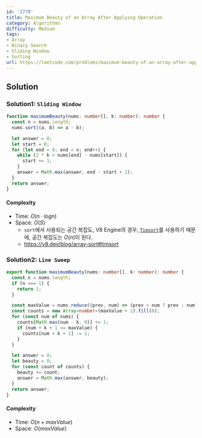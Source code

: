 ```yaml
---
id: '2779'
title: Maximum Beauty of an Array After Applying Operation
category: Algorithms
difficulty: Medium
tags:
- Array
- Binary Search
- Sliding Window
- Sorting
url: https://leetcode.com/problems/maximum-beauty-of-an-array-after-applying-operation
---
```


## Solution

### Solution1: `Sliding Window`

```typescript filename="solution.ts" copy
function maximumBeauty(nums: number[], k: number): number {
  const n = nums.length;
  nums.sort((a, b) => a - b);

  let answer = 0;
  let start = 0;
  for (let end = 0; end < n; end++) {
    while (2 * k < nums[end] - nums[start]) {
      start += 1;
    }
    answer = Math.max(answer, end - start + 1);
  }
  return answer;
}
```

#### Complexity

- Time: $O(n \cdot logn)$
- Space: $O(S)$
  - `sort`에서 사용되는 공간 복잡도, V8 Engine의 경우, [`Timsort`](https://en.wikipedia.org/wiki/Timsort)를 사용하기 때문에, 공간 복잡도는 $O(n)$이 된다.
  - https://v8.dev/blog/array-sort#timsort

### Solution2: `Line Sweep`

```typescript filename="solution.ts" copy
export function maximumBeauty(nums: number[], k: number): number {
  const n = nums.length;
  if (n === 1) {
    return 1;
  }

  const maxValue = nums.reduce((prev, num) => (prev > num ? prev : num), 0);
  const counts = new Array<number>(maxValue + 1).fill(0);
  for (const num of nums) {
    counts[Math.max(num - k, 0)] += 1;
    if (num + k + 1 <= maxValue) {
      counts[num + k + 1] -= 1;
    }
  }

  let answer = 0;
  let beauty = 0;
  for (const count of counts) {
    beauty += count;
    answer = Math.max(answer, beauty);
  }
  return answer;
}
```

#### Complexity

- Time: $O(n + maxValue)$
- Space: $O(maxValue)$

